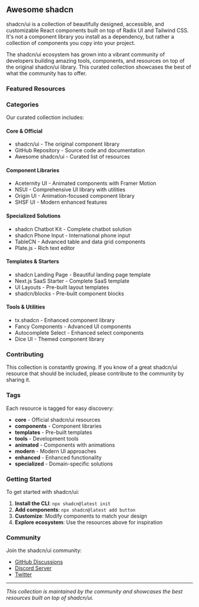 ## Awesome shadcn

shadcn/ui is a collection of beautifully designed, accessible, and customizable React components built on top of Radix UI and Tailwind CSS. It's not a component library you install as a dependency, but rather a collection of components you copy into your project.

The shadcn/ui ecosystem has grown into a vibrant community of developers building amazing tools, components, and resources on top of the original shadcn/ui library. This curated collection showcases the best of what the community has to offer.

### Featured Resources


<AwesomeShadcn />

### Categories

Our curated collection includes:

#### **Core & Official**
- shadcn/ui - The original component library
- GitHub Repository - Source code and documentation
- Awesome shadcn/ui - Curated list of resources

#### **Component Libraries**
- Aceternity UI - Animated components with Framer Motion
- NSUI - Comprehensive UI library with utilities
- Origin UI - Animation-focused component library
- SHSF UI - Modern enhanced features

#### **Specialized Solutions**
- shadcn Chatbot Kit - Complete chatbot solution
- shadcn Phone Input - International phone input
- TableCN - Advanced table and data grid components
- Plate.js - Rich text editor

#### **Templates & Starters**
- shadcn Landing Page - Beautiful landing page template
- Next.js SaaS Starter - Complete SaaS template
- UI Layouts - Pre-built layout templates
- shadcn/blocks - Pre-built component blocks

#### **Tools & Utilities**
- tx.shadcn - Enhanced component library
- Fancy Components - Advanced UI components
- Autocomplete Select - Enhanced select components
- Dice UI - Themed component library

### Contributing

This collection is constantly growing. If you know of a great shadcn/ui resource that should be included, please contribute to the community by sharing it.

### Tags

Each resource is tagged for easy discovery:

- **core** - Official shadcn/ui resources
- **components** - Component libraries
- **templates** - Pre-built templates
- **tools** - Development tools
- **animated** - Components with animations
- **modern** - Modern UI approaches
- **enhanced** - Enhanced functionality
- **specialized** - Domain-specific solutions

### Getting Started

To get started with shadcn/ui:

1. **Install the CLI**: `npx shadcn@latest init`
2. **Add components**: `npx shadcn@latest add button`
3. **Customize**: Modify components to match your design
4. **Explore ecosystem**: Use the resources above for inspiration

### Community

Join the shadcn/ui community:

- [GitHub Discussions](https://github.com/shadcn-ui/ui/discussions)
- [Discord Server](https://discord.gg/shadcn)
- [Twitter](https://x.com/shadcn)

---

*This collection is maintained by the community and showcases the best resources built on top of shadcn/ui.*
